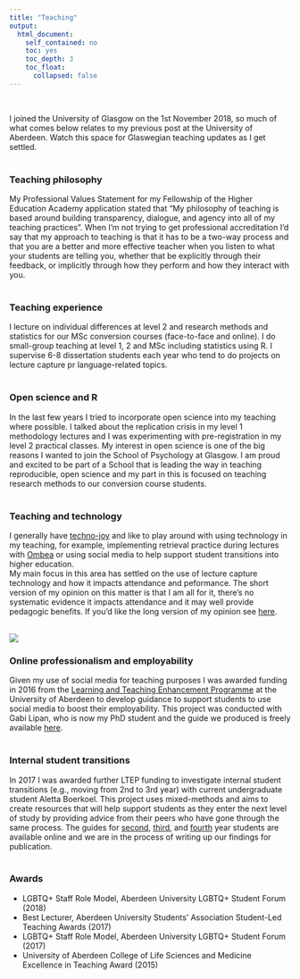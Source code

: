 ```yaml
---
title: "Teaching"
output:
  html_document:
    self_contained: no
    toc: yes
    toc_depth: 3
    toc_float: 
      collapsed: false
---
```

<br>

I joined the University of Glasgow on the 1st November 2018, so much of what comes below relates to my previous post at the University of Aberdeen. Watch this space for Glaswegian teaching updates as I get settled.  
<br>

### Teaching philosophy
My Professional Values Statement for my Fellowship of the Higher Education Academy application stated that "My philosophy of teaching is based around building transparency, dialogue, and agency into all of my teaching practices". When I'm not trying to get professional accreditation I'd say that my approach to teaching is that it has to be a two-way process and that you are a better and more effective teacher when you listen to what your students are telling you, whether that be explicitly through their feedback, or implicitly through how they perform and how they interact with you.
<br>
<br>

### Teaching experience
I lecture on individual differences at level 2 and research methods and statistics for our MSc conversion courses (face-to-face and online). I do small-group teaching at level 1, 2 and MSc including statistics using R. I supervise 6-8 dissertation students each year who tend to do projects on lecture capture pr language-related topics.
<br>
<br>

### Open science and R
In the last few years I  tried to incorporate open science into my teaching where possible. I talked about the replication crisis in my level 1 methodology lectures and I was experimenting with pre-registration in my level 2 practical classes. My interest in open science is one of the big reasons I wanted to join the School of Psychology at Glasgow. I am proud and excited to be part of a School that is leading the way in teaching reproducible, open science and my part in this is focused on teaching research methods to our conversion course students. 
<br>
<br>


### Teaching and technology
I generally have [techno-joy](https://www.youtube.com/watch?v=Ri8EOJBu5Fk) and like to play around with using technology in my teaching, for example, implementing retrieval practice during lectures with [Ombea](http://www.ombea.com/gb) or using social media to help support student transitions into higher education.  
My main focus in this area has settled on the use of lecture capture technology and how it impacts attendance and peformance. The short version of my opinion on this matter is that I am all for it, there's no systematic evidence it impacts attendance and it may well provide pedagogic benefits. If you'd like the long version of my opinion see [here](https://psyarxiv.com/ux29v).
<br>
<br>

<img src="images/guide.jpg" class="img4">

### Online professionalism and employability
Given my use of social media for teaching purposes I was awarded funding in 2016 from the [Learning and Teaching Enhancement Programme](https://www.abdn.ac.uk/staffnet/teaching/learning-and-teaching-enhancement-programme-4037.php) at the University of Aberdeen to develop guidance to support students to use social media to boost their employability. This project was conducted with Gabi Lipan, who is now my PhD student and the guide we produced is freely available [here](http://www.abdn.ac.uk/careers/resources/documents/5665.pdf). 
<br>
<br>

### Internal student transitions
In 2017 I was awarded further LTEP funding to investigate internal student transitions (e.g., moving from 2nd to 3rd year) with current undergraduate student Aletta Boerkoel. This project uses mixed-methods and aims to create resources that will help support students as they enter the next level of study by providing advice from their peers who have gone through the same process. The guides for [second](https://www.abdn.ac.uk/staffnet/documents/LTEP%20Level%202.pdf), [third](https://www.abdn.ac.uk/staffnet/documents/LTEP%20Level%203.pdf), and [fourth](https://www.abdn.ac.uk/staffnet/documents/LTEP%20Level%204.pdf) year students are available online and we are in the process of writing up our findings for publication. 
<br>
<br>

### Awards
* LGBTQ+ Staff Role Model, Aberdeen University LGBTQ+ Student Forum (2018)
* Best Lecturer, Aberdeen University Students' Association Student-Led Teaching Awards (2017)
* LGBTQ+ Staff Role Model, Aberdeen University LGBTQ+ Student Forum (2017)
* University of Aberdeen College of Life Sciences and Medicine Excellence in Teaching Award (2015)